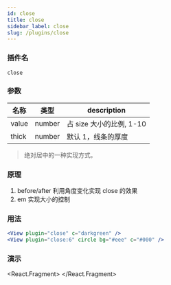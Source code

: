```yaml
---
id: close
title: close
sidebar_label: close
slug: /plugins/close
---
```


### 插件名

```config
close
```

### 参数

<!-- value: 'right', thick: 1, size: 3, color: 'gray' -->

| 名称  | 类型   | description              |
| ----- | ------ | ------------------------ |
| value | number | 占 size 大小的比例, 1-10 |
| thick | number | 默认 1，线条的厚度       |

> 绝对居中的一种实现方式。

### 原理

1. before/after 利用角度变化实现 close 的效果
2. em 实现大小的控制

### 用法

```jsx
<View plugin="close" c="darkgreen" />
<View plugin="close:6" circle bg="#eee" c="#000" />
```

### 演示

<React.Fragment>
  <View plugin="close" c="darkgreen" />
  <View plugin="close:6" circle bg="#eee" c="#000" />
</React.Fragment>
